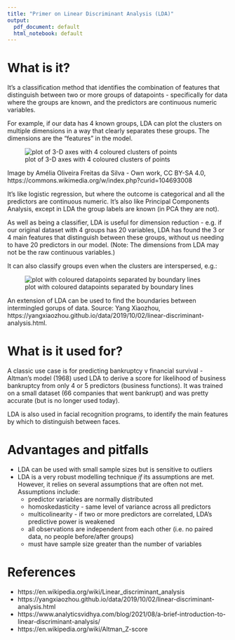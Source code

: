 ```yaml
---
title: "Primer on Linear Discriminant Analysis (LDA)"
output:
  pdf_document: default
  html_notebook: default
---
```


# What is it?

It's a classification method that identifies the combination of features that distinguish between two or more groups of datapoints - specifically for data where the groups are known, and the predictors are continuous numeric variables. 

For example, if our data has 4 known groups, LDA can plot the clusters on multiple dimensions in a way that clearly separates these groups. The dimensions are the "features" in the model.

![plot of 3-D axes with 4 coloured clusters of points]("images/4class3ddiscriminant.png")

Image by Amélia Oliveira Freitas da Silva - Own work, CC BY-SA 4.0, https://commons.wikimedia.org/w/index.php?curid=104693008

It's like logistic regression, but where the outcome is categorical and all the predictors are continuous numeric. It's also like Principal Components Analysis, except in LDA the group labels are known (in PCA they are not).

As well as being a classifier, LDA is useful for dimension reduction - e.g. if our original dataset with 4 groups has 20 variables, LDA has found the 3 or 4 main features that distinguish between these groups, without us needing to have 20 predictors in our model. (Note: The dimensions from LDA may not be the raw continuous variables.)

It can also classify groups even when the clusters are interspersed, e.g.:

![plot with coloured datapoints separated by boundary lines]("images/mda_plot.png")

An extension of LDA can be used to find the boundaries between intermingled gorups of data. Source: Yang Xiaozhou, https://yangxiaozhou.github.io/data/2019/10/02/linear-discriminant-analysis.html.

# What is it used for?

A classic use case is for predicting bankruptcy v financial survival - Altman's model (1968) used LDA to derive a score for likelihood of business bankruptcy from only 4 or 5 predictors (business functions). It was trained on a small dataset (66 companies that went bankrupt) and was pretty accurate (but is no longer used today).

LDA is also used in facial recognition programs, to identify the main features by which to distinguish between faces.

# Advantages and pitfalls

* LDA can be used with small sample sizes but is sensitive to outliers
* LDA is a very robust modelling technique _if_ its assumptions are met. However, it relies on several assumptions that are often not met. Assumptions include: 
  * predictor variables are normally distributed
  * homoskedasticity - same level of variance across all predictors
  * multicolinearity - if two or more predictors are correlated, LDA's predictive power is weakened
  * all observations are independent from each other (i.e. no paired data, no people before/after groups)
  * must have sample size greater than the number of variables

# References

* https://en.wikipedia.org/wiki/Linear_discriminant_analysis  
* https://yangxiaozhou.github.io/data/2019/10/02/linear-discriminant-analysis.html 
* https://www.analyticsvidhya.com/blog/2021/08/a-brief-introduction-to-linear-discriminant-analysis/ 
* https://en.wikipedia.org/wiki/Altman_Z-score